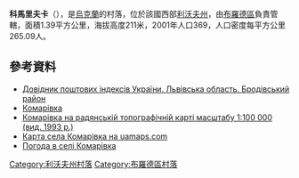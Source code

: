 {{coord|50|16|23|N|25|10|51|E|scale:100000|display=title}}

'''科馬里夫卡'''（{{lang-uk|Комарівка}}），是[[烏克蘭|烏克蘭]]的村落，位於該國西部[[利沃夫州|利沃夫州]]，由[[布羅德區|布羅德區]]負責管轄，面積1.39平方公里，海拔高度211米，2001年人口369，人口密度每平方公里265.09人。

==參考資料==
*[http://www.uaidx.com/13/281/index Довідник поштових індексів України. Львівська область. Бродівський район] {{Wayback|url=http://www.uaidx.com/13/281/index |date=20160202002802 }}
* [http://gska2.rada.gov.ua/pls/z7502/A005?rdat1=13.02.2010&rf7571=19100 Комарівка]{{dead link|date=2018年4月 |bot=InternetArchiveBot |fix-attempted=yes }}
* [http://mapm35.narod.ru/map1/im35-063.html Комарівка на радянській топографічній карті масштабу 1:100 000 (вид. 1993 р.)] {{Wayback|url=http://mapm35.narod.ru/map1/im35-063.html |date=20160906001453 }} {{ref-ru}}
* [http://uamaps.com/lvovskaya/brodivskiy/komarovka/ Карта села Комарівка на uamaps.com] {{Wayback|url=http://uamaps.com/lvovskaya/brodivskiy/komarovka/ |date=20121023165456 }} {{ref-ru}}
* [http://weather.in.ua/ua/l'vovskaja/11207 Погода в селі Комарівка]{{Wayback|url=http://weather.in.ua/ua/l%27vovskaja/11207 |date=20160303173858 }}

{{DEFAULTSORT:Комарівка}}
[[Category:利沃夫州村落|Category:利沃夫州村落]]
[[Category:布羅德區村落|Category:布羅德區村落]]


{{Lviv-geo-stub}}